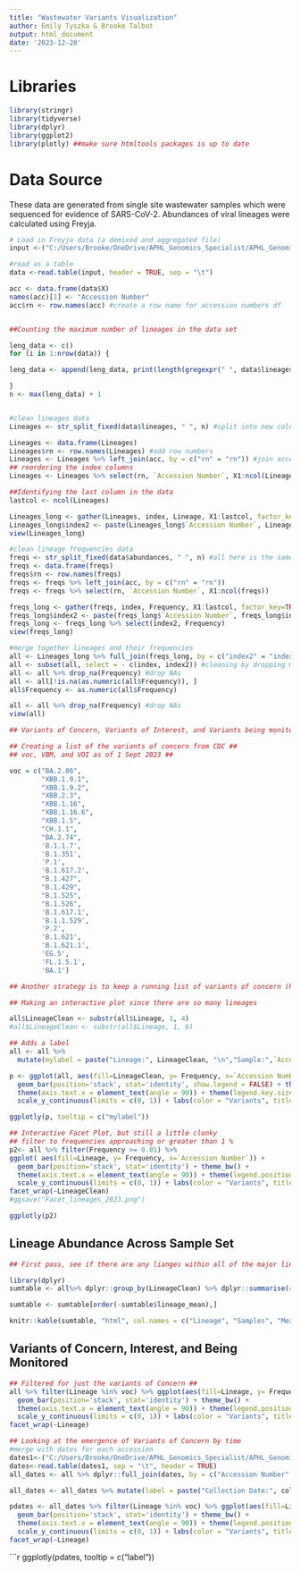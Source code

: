 ---
title: "Wastewater Variants Visualization"
author: Emily Tyszka & Brooke Talbot
output: html_document
date: '2023-12-20'
---

# Libraries
```{r, include=FALSE, echo=FALSE , warning=FALSE, message=FALSE}

library(stringr)
library(tidyverse)
library(dplyr)
library(ggplot2)
library(plotly) ##make sure htmltools packages is up to date 


```

# Data Source
These data are generated from single site wastewater samples which were sequenced for evidence of SARS-CoV-2. Abundances of viral lineages were calculated using Freyja. 
```{r cleaning, include=FALSE, echo=FALSE , warning=FALSE, message=FALSE, results = "asis", type = 'latex'}

# Load in Freyja data (a demixed and aggregated file)
input <-("C:/Users/Brooke/OneDrive/APHL_Genomics_Specialist/APHL_Genomics_Specialist/WWS/demixed_aggregate_12_23.tsv") 

#read as a table
data <-read.table(input, header = TRUE, sep = "\t")

acc <- data.frame(data$X)
names(acc)[1] <- "Accession Number"
acc$rn <- row.names(acc) #create a row name for accession numbers df


##Counting the maximum number of lineages in the data set 

leng_data <- c()
for (i in 1:nrow(data)) {

leng_data <- append(leng_data, print(length(gregexpr(" ", data$lineages)[[i]])))

}
n <- max(leng_data) + 1


#clean lineages data
Lineages <- str_split_fixed(data$lineages, " ", n) #split into new column every time there's a space (after a new listed lineage name). n is calculated from the input dataset to account for different strains potentially detected at different sampling effors

Lineages <- data.frame(Lineages)
Lineages$rn <- row.names(Lineages) #add row numbers
Lineages <- Lineages %>% left_join(acc, by = c("rn" = "rn")) #join accessions to lineages by row number
## reordering the index columns
Lineages <- Lineages %>% select(rn, `Accession Number`, X1:ncol(Lineages))

##Identifying the last column in the data
lastcol <- ncol(Lineages)

Lineages_long <- gather(Lineages, index, Lineage, X1:lastcol, factor_key=TRUE)  #convert long to short - X1 X2 etc labelled as "index". corresponds with the number of columns
Lineages_long$index2 <- paste(Lineages_long$`Accession Number`, Lineages_long$index, sep=".") #create secondary index (WW22005.X1, WW22005.X2 etc) - this is identical between freq and lineage tables and will be used to merge them
view(Lineages_long)

#clean lineage frequencies data
freqs <- str_split_fixed(data$abundances, " ", n) #all here is the same as above, just using the frequencies that pertain to the lineages
freqs <- data.frame(freqs)
freqs$rn <- row.names(freqs)
freqs <- freqs %>% left_join(acc, by = c("rn" = "rn"))
freqs <- freqs %>% select(rn, `Accession Number`, X1:ncol(freqs))

freqs_long <- gather(freqs, index, Frequency, X1:lastcol, factor_key=TRUE) #
freqs_long$index2 <- paste(freqs_long$`Accession Number`, freqs_long$index, sep=".")
freqs_long <- freqs_long %>% select(index2, Frequency)
view(freqs_long)

#merge together lineages and their frequencies
all <- Lineages_long %>% full_join(freqs_long, by = c("index2" = "index2")) #merge by the secondary index
all <- subset(all, select = - c(index, index2)) #cleaning by dropping merge-associated columns
all <- all %>% drop_na(Frequency) #drop NAs
all <- all[!is.na(as.numeric(all$Frequency)), ] 
all$Frequency <- as.numeric(all$Frequency)

all <- all %>% drop_na(Frequency) #drop NAs
view(all) 
```
```{r, include=FALSE}
## Variants of Concern, Variants of Interest, and Variants being monitored ##

## Creating a list of the variants of concern from CDC ##
## voc, VBM, and VOI as of 1 Sept 2023 ##

voc = c("BA.2.86",
        "XBB.1.9.1",
        "XBB.1.9.2",
        "XBB.2.3",
        "XBB.1.16",
        "XBB.1.16.6",
        "XBB.1.5",
        "CH.1.1",
        "BA.2.74",
        'B.1.1.7',
        'B.1.351',
        'P.1',
        'B.1.617.2',
        "B.1.427",
        "B.1.429",
        "B.1.525",
        "B.1.526",
        'B.1.617.1',
        'B.1.1.529',
        'P.2',
        'B.1.621',
        'B.1.621.1', 
        'EG.5',
        'FL.1.5.1',
        'BA.1')

## Another strategy is to keep a running list of variants of concern (historical and current), then use a subsetter, such as the name, type, or year it was selected as a filter. 


```

```{r cleaner Lineage plot, echo=FALSE , warning=FALSE, message=FALSE, results = "asis", type = 'latex', include=FALSE}

## Making an interactive plot since there are so many lineages

all$LineageClean <- substr(all$Lineage, 1, 4)
#all$LineageClean <- substr(all$Lineage, 1, 6)

## Adds a label 
all <- all %>%
  mutate(mylabel = paste("Lineage:", LineageClean, "\n","Sample:",`Accession Number`))

p <- ggplot(all, aes(fill=LineageClean, y= Frequency, x=`Accession Number`, text = mylabel)) + 
  geom_bar(position='stack', stat='identity', show.legend = FALSE) + theme_bw() +
  theme(axis.text.x = element_text(angle = 90)) + theme(legend.key.size = unit(.4, 'cm'))+
  scale_y_continuous(limits = c(0, 1)) + labs(color = "Variants", title = "Frequency of Main Lineages Per Sample") 
```
```{r, echo=false, fig.show = "asis"}
ggplotly(p, tooltip = c("mylabel"))

```

```{r cleaner Lineage plot at threshold, echo=FALSE , warning=FALSE, message=FALSE, results = "asis", type = 'latex', fig.height=10, fig.width=12}


## Interactive Facet Plot, but still a little clunky
## filter to frequencies approaching or greater than 1 %
p2<- all %>% filter(Frequency >= 0.01) %>%
ggplot( aes(fill=Lineage, y= Frequency, x=`Accession Number`)) + 
  geom_bar(position='stack', stat='identity') + theme_bw() +
  theme(axis.text.x = element_text(angle = 90)) + theme(legend.position = "none")+
  scale_y_continuous(limits = c(0, 1)) + labs(color = "Variants", title = "Sub Lineage Frequency >0.9%, By Major Lineage") + 
facet_wrap(~LineageClean) 
#ggsave("Facet_lineages_2023.png")

ggplotly(p2)

```
## Lineage Abundance Across Sample Set 

```{r, echo=false}
## First pass, see if there are any lianges within all of the major lineages that have a higher frequency that 1% in each sequence

library(dplyr)
sumtable <- all%>% dplyr::group_by(LineageClean) %>% dplyr::summarise(count = n(), lineage_mean = 100*mean(Frequency), Upper_SE = 100*((mean(Frequency) + sd(Frequency)/sqrt(length((Frequency))))), Lower_SE = 100*((mean(Frequency) - sd(Frequency)/sqrt(length((Frequency))))), maxium = 100*max(Frequency))

sumtable <- sumtable[order(-sumtable$lineage_mean),]

knitr::kable(sumtable, "html", col.names = c("Lineage", "Samples", "Mean Abundance (%)", "Upper SE ", "Lower SE", "Max Abundance"), align = "c", digits = 2)

```

## Variants of Concern, Interest, and Being Monitored ##
```{r, include=FALSE, echo=FALSE , warning=FALSE, message=FALSE}

## Filtered for just the variants of Concern ##
all %>% filter(Lineage %in% voc) %>% ggplot(aes(fill=Lineage, y= Frequency, x=`Accession Number`)) + 
  geom_bar(position='stack', stat='identity') + theme_bw() +
  theme(axis.text.x = element_text(angle = 90)) + theme(legend.position = "none")+
  scale_y_continuous(limits = c(0, 1)) + labs(color = "Variants", title = "Variants of Interest, Concern, and Monitored  Frequency Plot") + 
facet_wrap(~Lineage) 

## Looking at the emergence of Variants of Concern by time
#merge with dates for each accession
dates1<-("C:/Users/Brooke/OneDrive/APHL_Genomics_Specialist/APHL_Genomics_Specialist/WWS/wws_dates_12_23.tsv") #matches dates to accessions
dates<-read.table(dates1, sep = "\t", header = TRUE)
all_dates <- all %>% dplyr::full_join(dates, by = c("Accession Number" = "entity.wws_id")) #link data with date decoder ring

all_dates <- all_dates %>% mutate(label = paste("Collection Date:", collection_date))

pdates <- all_dates %>% filter(Lineage %in% voc) %>% ggplot(aes(fill=Lineage, y= Frequency, x=collection_date, text = label)) + 
  geom_bar(position='stack', stat='identity') + theme_bw() +
  theme(axis.text.x = element_text(angle = 90)) + theme(legend.position = "none")+
  scale_y_continuous(limits = c(0, 1)) + labs(color = "Variants", title = "Variants of Interest, Concern, and Monitored  Frequency Plot by Date", x = "Collection Date") + 
facet_wrap(~Lineage) 
```
```{r, echo=false, fig.show='hold'}
ggplotly(pdates, tooltip = c("label"))
